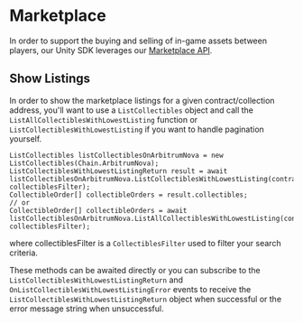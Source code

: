 # Marketplace 

In order to support the buying and selling of in-game assets between players, our Unity SDK leverages our [Marketplace API](/solutions/marketplaces/orderbook/overview).

## Show Listings

In order to show the marketplace listings for a given contract/collection address, you'll want to use a `ListCollectibles` object and call the `ListAllCollectiblesWithLowestListing` function or `ListCollectiblesWithLowestListing` if you want to handle pagination yourself.

```
ListCollectibles listCollectiblesOnArbitrumNova = new ListCollectibles(Chain.ArbitrumNova);
ListCollectiblesWithLowestListingReturn result = await listCollectiblesOnArbitrumNova.ListCollectiblesWithLowestListing(contractAddressString, collectiblesFilter);
CollectibleOrder[] collectibleOrders = result.collectibles;
// or 
CollectibleOrder[] collectibleOrders = await listCollectiblesOnArbitrumNova.ListAllCollectiblesWithLowestListing(contractAddressString, collectiblesFilter);
```

where collectiblesFilter is a `CollectiblesFilter` used to filter your search criteria.

These methods can be awaited directly or you can subscribe to the `ListCollectiblesWithLowestListingReturn` and `OnListCollectiblesWithLowestListingError` events to receive the `ListCollectiblesWithLowestListingReturn` object when successful or the error message string when unsuccessful.